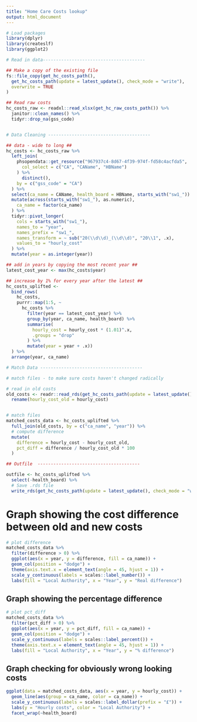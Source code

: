 ```yaml
---
title: "Home Care Costs lookup"
output: html_document
---
```


```r

# Load packages
library(dplyr)
library(createslf)
library(ggplot2)

# Read in data---------------------------------------

## Make a copy of the existing file
fs::file_copy(get_hc_costs_path(),
  get_hc_costs_path(update = latest_update(), check_mode = "write"),
  overwrite = TRUE
)

## Read raw costs
hc_costs_raw <- readxl::read_xlsx(get_hc_raw_costs_path()) %>%
  janitor::clean_names() %>%
  tidyr::drop_na(gss_code)


# Data Cleaning ---------------------------------------

## data - wide to long ##
hc_costs <- hc_costs_raw %>%
  left_join(
    phsopendata::get_resource("967937c4-8d67-4f39-974f-fd58c4acfda5",
      col_select = c("CA", "CAName", "HBName")
    ) %>%
      distinct(),
    by = c("gss_code" = "CA")
  ) %>%
  select(ca_name = CAName, health_board = HBName, starts_with("sw1_")) %>%
  mutate(across(starts_with("sw1_"), as.numeric),
    ca_name = factor(ca_name)
  ) %>%
  tidyr::pivot_longer(
    cols = starts_with("sw1_"),
    names_to = "year",
    names_prefix = "sw1_",
    names_transform = ~ sub("20(\\d\\d)_(\\d\\d)", "20\\1", .x),
    values_to = "hourly_cost"
  ) %>%
  mutate(year = as.integer(year))

## add in years by copying the most recent year ##
latest_cost_year <- max(hc_costs$year)

## increase by 1% for every year after the latest ##
hc_costs_uplifted <-
  bind_rows(
    hc_costs,
    purrr::map(1:5, ~
      hc_costs %>%
        filter(year == latest_cost_year) %>%
        group_by(year, ca_name, health_board) %>%
        summarise(
          hourly_cost = hourly_cost * (1.01)^.x,
          .groups = "drop"
        ) %>%
        mutate(year = year + .x))
  ) %>%
  arrange(year, ca_name)

# Match Data ---------------------------------------

# match files - to make sure costs haven't changed radically

# read in old costs
old_costs <- readr::read_rds(get_hc_costs_path(update = latest_update())) %>%
  rename(hourly_cost_old = hourly_cost)


# match files
matched_costs_data <- hc_costs_uplifted %>%
  full_join(old_costs, by = c("ca_name", "year")) %>%
  # compute difference
  mutate(
    difference = hourly_cost - hourly_cost_old,
    pct_diff = difference / hourly_cost_old * 100
  )

## Outfile  ---------------------------------------

outfile <- hc_costs_uplifted %>%
  select(-health_board) %>%
  # Save .rds file
  write_rds(get_hc_costs_path(update = latest_update(), check_mode = "write"))
```


# Graph showing the cost difference between old and new costs

```r
# plot difference
matched_costs_data %>%
  filter(difference > 0) %>%
  ggplot(aes(x = year, y = difference, fill = ca_name)) +
  geom_col(position = "dodge") +
  theme(axis.text.x = element_text(angle = 45, hjust = 1)) +
  scale_y_continuous(labels = scales::label_number()) +
  labs(fill = "Local Authority", x = "Year", y = "Real difference")
```


## Graph showing the percentage difference 

```r
# plot pct_diff
matched_costs_data %>%
  filter(pct_diff > 0) %>%
  ggplot(aes(x = year, y = pct_diff, fill = ca_name)) +
  geom_col(position = "dodge") +
  scale_y_continuous(labels = scales::label_percent()) +
  theme(axis.text.x = element_text(angle = 45, hjust = 1)) +
  labs(fill = "Local Authority", x = "Year", y = "% difference")
```


## Graph checking for obviously wrong looking costs 

```r
ggplot(data = matched_costs_data, aes(x = year, y = hourly_cost)) +
  geom_line(aes(group = ca_name, color = ca_name)) +
  scale_y_continuous(labels = scales::label_dollar(prefix = "£")) +
  labs(y = "Hourly costs", color = "Local Authority") +
  facet_wrap(~health_board)
```
